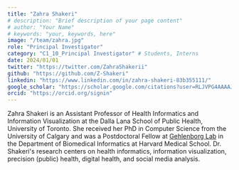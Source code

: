 ```yaml
---
title: "Zahra Shakeri"
# description: "Brief description of your page content"
# author: "Your Name"
# keywords: "your, keywords, here"
image: "/team/zahra.jpg"
role: "Principal Investigator"
category: "C1_10_Principal Investigator" # Students, Interns
date: 2024/01/01
twitter: "https://twitter.com/ZahraShakerii"
github: "https://github.com/Z-Shakeri"
linkedin: "https://www.linkedin.com/in/zahra-shakeri-83b355111/"
google_scholar: "https://scholar.google.com/citations?user=RLJVPG4AAAAJ&hl=en"
orcid: "https://orcid.org/signin"
---
```


Zahra Shakeri is an Assistant Professor of Health Informatics and Information Visualization at the Dalla Lana School of Public Health, University of Toronto. She received her PhD in Computer Science from the University of Calgary and was a
Postdoctoral Fellow at [Gehlenborg Lab](http://gehlenborglab.org/) in the Department of Biomedical Informatics at Harvard Medical School. Dr. Shakeri's research centers on health informatics, information visualization, precision (public) health, digital health, and social media analysis.